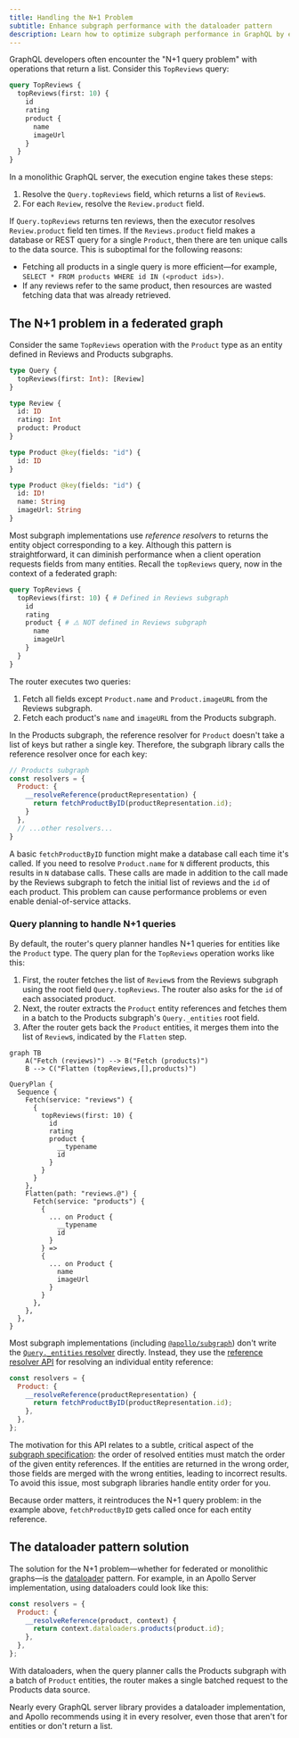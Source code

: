 ```yaml
---
title: Handling the N+1 Problem
subtitle: Enhance subgraph performance with the dataloader pattern
description: Learn how to optimize subgraph performance in GraphQL by efficiently handling reference resolvers to avoid the N+1 problem.
---
```


GraphQL developers often encounter the "N+1 query problem" with operations that return a list.
Consider this `TopReviews` query:

```graphql disableCopy showLineNumbers=false
query TopReviews {
  topReviews(first: 10) {
    id
    rating
    product {
      name
      imageUrl
    }
  }
}
```

In a monolithic GraphQL server, the execution engine takes these steps:

1. Resolve the `Query.topReviews` field, which returns a list of `Review`s.
2. For each `Review`, resolve the `Review.product` field.

If `Query.topReviews` returns ten reviews, then the executor resolves `Review.product` field ten times.
If the `Reviews.product` field makes a database or REST query for a single `Product`, then there are ten unique calls to the data source.
This is suboptimal for the following reasons:

- Fetching all products in a single query is more efficient—for example, `SELECT * FROM products WHERE id IN (<product ids>)`.
- If any reviews refer to the same product, then resources are wasted fetching data that was already retrieved.

## The N+1 problem in a federated graph

Consider the same `TopReviews` operation with the `Product` type as an entity defined in Reviews and Products subgraphs.

<CodeColumns>

```graphql title="Reviews subgraph" disableCopy
type Query {
  topReviews(first: Int): [Review]
}

type Review {
  id: ID
  rating: Int
  product: Product
}

type Product @key(fields: "id") {
  id: ID
}
```

```graphql title="Products subgraph" disableCopy
type Product @key(fields: "id") {
  id: ID!
  name: String
  imageUrl: String
}
```

</CodeColumns>


Most subgraph implementations use _reference resolvers_ to returns the entity object corresponding to a key.
Although this pattern is straightforward, it can diminish performance when a client operation requests fields from many entities.
Recall the `topReviews` query, now in the context of a federated graph:

```graphql disableCopy showLineNumbers=false
query TopReviews {
  topReviews(first: 10) { # Defined in Reviews subgraph
    id
    rating
    product { # ⚠️ NOT defined in Reviews subgraph
      name
      imageUrl
    }
  }
}
```

The router executes two queries:

1. Fetch all fields except `Product.name` and `Product.imageURL` from the Reviews subgraph.
2. Fetch each product's `name` and `imageURL` from the Products subgraph.


In the Products subgraph, the reference resolver for `Product` doesn't take a list of keys but rather a single key.
Therefore, the subgraph library calls the reference resolver once for each key:

```js {4-6} title="resolvers.js" disableCopy
// Products subgraph
const resolvers = {
  Product: {
    __resolveReference(productRepresentation) {
      return fetchProductByID(productRepresentation.id);
    }
  },
  // ...other resolvers...
}
```

A basic `fetchProductByID` function might make a database call each time it's called.
If you need to resolve `Product.name` for `N` different products, this results in `N` database calls.
These calls are made in addition to the call made by the Reviews subgraph to fetch the initial list of reviews and the `id` of each product.
This problem can cause performance problems or even enable denial-of-service attacks.

### Query planning to handle N+1 queries

By default, the router's query planner handles N+1 queries for entities like the `Product` type.
The query plan for the `TopReviews` operation works like this:

1. First, the router fetches the list of `Review`s from the Reviews subgraph using the root field `Query.topReviews`. The router also asks for the `id` of each associated product.
2. Next, the router extracts the `Product` entity references and fetches them in a batch to the Products subgraph's `Query._entities` root field.
3. After the router gets back the `Product` entities, it merges them into the list of `Review`s, indicated by the `Flatten` step.

```mermaid
graph TB
    A("Fetch (reviews)") --> B("Fetch (products)")
    B --> C("Flatten (topReviews,[],products)")
```

<ExpansionPanel title="Click to expand query plan">

```
QueryPlan {
  Sequence {
    Fetch(service: "reviews") {
      {
        topReviews(first: 10) {
          id
          rating
          product {
            __typename
            id
          }
        }
      }
    },
    Flatten(path: "reviews.@") {
      Fetch(service: "products") {
        {
          ... on Product {
            __typename
            id
          }
        } =>
        {
          ... on Product {
            name
            imageUrl
          }
        }
      },
    },
  },
}
```

</ExpansionPanel>

Most subgraph implementations (including [`@apollo/subgraph`](/apollo-server/using-federation/api/apollo-subgraph/)) don't write the [`Query._entities` resolver](./building-supergraphs/subgraphs-overview/#query_entities) directly.
Instead, they use the [reference resolver API](./#2-define-a-reference-resolver) for resolving an individual entity reference:

```js
const resolvers = {
  Product: {
    __resolveReference(productRepresentation) {
      return fetchProductByID(productRepresentation.id);
    },
  },
};
```

The motivation for this API relates to a subtle, critical aspect of the [subgraph specification](/federation/subgraph-spec):
the order of resolved entities must match the order of the given entity references.
If the entities are returned in the wrong order, those fields are merged with the wrong entities, leading to incorrect results.
To avoid this issue, most subgraph libraries handle entity order for you.

Because order matters, it reintroduces the N+1 query problem: in the example above, `fetchProductByID` gets called once for each entity reference.

## The dataloader pattern solution

The solution for the N+1 problem—whether for federated or monolithic graphs—is the [dataloader](https://github.com/graphql/dataloader) pattern.
For example, in an Apollo Server implementation, using dataloaders could look like this:

```js
const resolvers = {
  Product: {
    __resolveReference(product, context) {
      return context.dataloaders.products(product.id);
    },
  },
};
```

With dataloaders, when the query planner calls the Products subgraph with a batch of `Product` entities, the router makes a single batched request to the Products data source.

Nearly every GraphQL server library provides a dataloader implementation, and Apollo recommends using it in every resolver, even those that aren't for entities or don't return a list.
